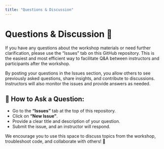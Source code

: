 ```yaml
---
title: "Questions & Discussion"
---
```


# Questions & Discussion 💬

If you have any questions about the workshop materials or need further clarification, please use the "Issues" tab on this GitHub repository. This is the easiest and most efficient way to facilitate Q&A between instructors and participants after the workshop.

By posting your questions in the Issues section, you allow others to see previously asked questions, share insights, and contribute to discussions. Instructors will also monitor the issues and provide answers as needed.

## 📌 How to Ask a Question:

-   Go to the **"Issues"** tab at the top of this repository.\
-   Click on **"New Issue"**.\
-   Provide a clear title and description of your question.\
-   Submit the issue, and an instructor will respond.

We encourage you to use this space to discuss topics from the workshop, troubleshoot code, and collaborate with others! 🚀